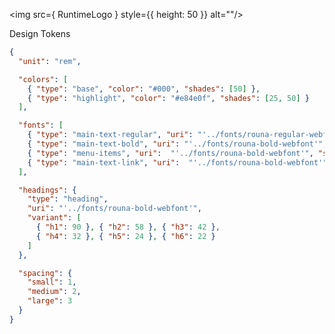 
<Meta title="Design Tokens" />

<style>
    {`
    .subheading {
      --mediumdark: '#999999';
      font-weight: 900;
      font-size: 13px;
      color: #999;
      letter-spacing: 6px;
      line-height: 24px;
      text-transform: uppercase;
      margin-bottom: 12px;
      margin-top: 40px;
    }



        .tip {
          display: inline-block;
          border-radius: 1em;
          font-size: 11px;
          line-height: 12px;
          font-weight: 700;
          background: #E7FDD8;
          color: #66BF3C;
          padding: 4px 12px;
          margin-right: 10px;
          vertical-align: top;
        }

        .tip-wrapper {
          font-size: 13px;
          line-height: 20px;
          margin-top: 40px;
          margin-bottom: 40px;
        }

        .tip-wrapper code {
          font-size: 12px;
          display: inline-block;
        }
`}
</style>

<img src={ RuntimeLogo } style={{ height: 50 }}  alt=""/>

<div className="subheading">Design Tokens</div>

```json
{
  "unit": "rem",

  "colors": [
    { "type": "base", "color": "#000", "shades": [50] },
    { "type": "highlight", "color": "#e84e0f", "shades": [25, 50] }
  ],

  "fonts": [
    { "type": "main-text-regular", "uri": "'../fonts/rouna-regular-webfont'", "sizes": [20] },
    { "type": "main-text-bold", "uri": "'../fonts/rouna-bold-webfont'", "sizes": [20]},
    { "type": "menu-items", "uri":  "'../fonts/rouna-bold-webfont'", "sizes": [120]},
    { "type": "main-text-link", "uri":  "'../fonts/rouna-bold-webfont'", "sizes": [16] }
  ],

  "headings": {
    "type": "heading",
    "uri": "'../fonts/rouna-bold-webfont'",
    "variant": [
      { "h1": 90 }, { "h2": 58 }, { "h3": 42 },
      { "h4": 32 }, { "h5": 24 }, { "h6": 22 }
    ]
  },

  "spacing": {
    "small": 1,
    "medium": 2,
    "large": 3
  }
}
```